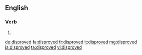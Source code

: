 ==English==

===Verb===
{{head|en|verb form}}

# {{en-past of|disprove}}

[[de:disproved]]
[[fa:disproved]]
[[fr:disproved]]
[[it:disproved]]
[[mg:disproved]]
[[ja:disproved]]
[[ta:disproved]]
[[vi:disproved]]